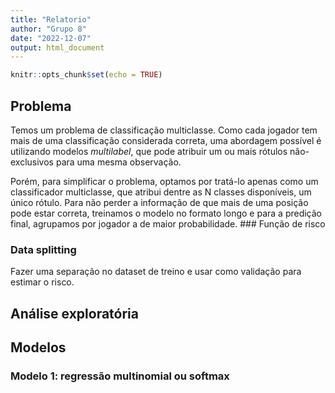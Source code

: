 ```yaml
---
title: "Relatorio"
author: "Grupo 8"
date: "2022-12-07"
output: html_document
---
```


```r
knitr::opts_chunk$set(echo = TRUE)
```

## Problema 

Temos um problema de classificação multiclasse. Como cada jogador tem mais de uma classificação considerada correta, uma abordagem possível é utilizando modelos _multilabel_, que pode atribuir um ou mais rótulos não-exclusivos para uma mesma observação. 

Porém, para simplificar o problema, optamos por tratá-lo apenas como um classificador multiclasse, que atribui dentre as N classes disponíveis, um único rótulo. Para não perder a informação de que mais de uma posição pode estar correta, treinamos o modelo no formato longo e para a predição final, agrupamos por jogador a de maior probabilidade.
### Função de risco

### Data splitting 

Fazer uma separação no dataset de treino e usar como validação para estimar o risco.

## Análise exploratória

## Modelos 
### Modelo 1: regressão multinomial ou softmax